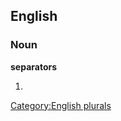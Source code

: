 
==English==

===Noun===
'''separators'''

# {{plural of|[[separator]]}}

[[Category:English plurals]]